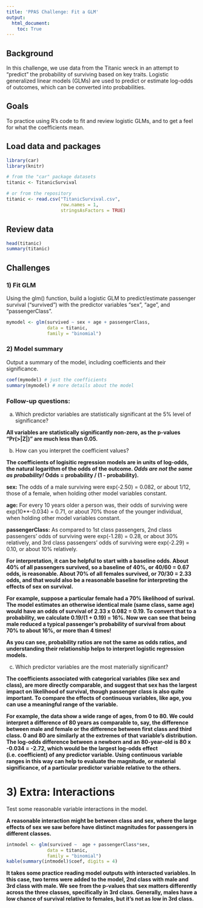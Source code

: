 ```yaml
---
title: 'PPAS Challenge: Fit a GLM'
output: 
  html_document:
    toc: True
---
```


## Background
In this challenge, we use data from the Titanic wreck in an attempt to "predict" the probability of surviving based on key traits. Logistic generalized linear models (GLMs) are used to predict or estimate log-odds of outcomes, which can be converted into probabilities.

## Goals
To practice using R's code to fit and review logistic GLMs, and to get a feel for what the coefficients mean.

## Load data and packages
```r
library(car)
library(knitr)

# from the "car" package datasets
titanic <- TitanicSurvival 

# or from the repository
titanic <- read.csv("TitanicSurvival.csv",
                    row.names = 1,
                    stringsAsFactors = TRUE)
```

## Review data
```r
head(titanic)
summary(titanic)
```

## Challenges
### 1) Fit GLM
Using the glm() function, build a logistic GLM to predict/estimate passenger survival ("survived") with the predictor variables "sex", "age", and "passengerClass".

```r
mymodel <- glm(survived ~ sex + age + passengerClass,
               data = titanic,
               family = "binomial")
```

### 2) Model summary 
Output a summary of the model, including coefficients and their significance.

```r
coef(mymodel) # just the coefficients
summary(mymodel) # more details about the model
```


### Follow-up questions:
a) Which predictor variables are statistically significant at the 5% level of significance?

**All variables are statistically significantly non-zero, as the p-values "Pr(>|Z|)" are much less than 0.05.**

b) How can you interpret the coefficient values?

**The coefficients of logisitic regression models are in units of log-odds, the natural logarithm of the odds of the outcome. _Odds are not the same as probability!_ Odds = probability / (1 - probability).**
  
**sex:** The odds of a male surviving were exp(-2.50) = 0.082, or about 1/12, those of a female,
when holding other model variables constant.

**age:** For every 10 years older a person was, their odds of surviving were exp(10**-0.034) = 0.71, or about 70% those of the younger individual, when holding other model variables constant.

**passengerClass:** As compared to 1st class passengers, 2nd class passengers' odds of surviving
were exp(-1.28) = 0.28, or about 30% relatively, and 3rd class passengers' odds of surviving were exp(-2.29) = 0.10, or about 10% relatively. 

**For interpretation, it can be helpful to start with a baseline odds. About 40% of all passengers survived, so a baseline of 40%, or 40/60 = 0.67 odds, is reasonable. About 70% of all females survived, or 70/30 = 2.33 odds, and that would also be a reasonable baseline for interpreting the effects of sex on survival.** 

**For example, suppose a particular female had a 70% likelihood of surival. The model estimates an otherwise identical male (same class, same age) would have an odds of survival of 2.33 x 0.082 = 0.19. To convert that to a probability, we calculate 0.19/(1 + 0.19) = 16%. Now we can see that being male reduced a typical passenger's probability of survival from about 70% to about 16%, or more than 4 times!** 

**As you can see, probability ratios are not the same as odds ratios, and understanding their relationship helps to interpret logistic regression models.**

c) Which predictor variables are the most materially significant?

**The coefficients associated with categorical variables (like sex and class), are more directly comparable, and suggest that sex has the largest impact on likelihood of survival, though passenger class is also quite important. To compare the effects of continuous variables, like age, you can use a meaningful range of the variable.** 

**For example, the data show a wide range of ages, from 0 to 80. We could interpret a difference of 80 years as comparable to, say, the difference between male and female or the difference between first class and third class. 0 and 80 are similarly at the extremes of that variable's distribution. The log-odds difference between a newborn and an 80-year-old is 80 x -0.034 = -2.72, which would be the largest log-odds effect (i.e. coefficient) of any predictor variable. Using continuous variable ranges in this way can help to evaluate the magnitude, or material significance, of a particular predictor variable relative to the others.** 

# 3) Extra: Interactions
Test some reasonable variable interactions in the model.

**A reasonable interaction might be between class and sex, where the large effects of sex we saw before have distinct magnitudes for passengers in different classes.**

```r
intmodel <- glm(survived ~  age + passengerClass*sex,
               data = titanic,
               family = "binomial")
kable(summary(intmodel)$coef, digits = 4)
```

**It takes some practice reading model outputs with interacted variables. In this case, two terms were added to the model, 2nd class with male and 3rd class with male. We see from the p-values that sex matters differently across the three classes, specifically in 3rd class. Generally, males have a low chance of survival relative to females, but it's not as low in 3rd class.**


